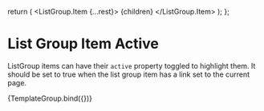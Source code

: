 

<Meta title="Components/List Group/Active" component={ListGroup} />

  return (
    <ListGroup numbered>
      <ListGroup.Item {...rest}> {children} </ListGroup.Item>
    </ListGroup>
  );
};

# List Group Item Active

ListGroup items can have their `active` property toggled to highlight them. It should be set to true when the list group item has a link set to the current page.

<Canvas>
  <Story
    name="Active"
    args={{
      children: 'placeholder text',
      variant: 'info',
      disabled: false,
      action: true,
      href: 'https://www.youtube.com/',
      active: true,
    }}
  >
    {TemplateGroup.bind({})}
  </Story>
</Canvas>
